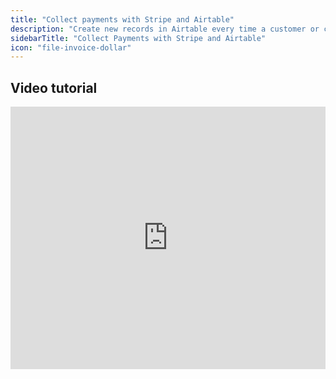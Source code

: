 ```yaml
---
title: "Collect payments with Stripe and Airtable"
description: "Create new records in Airtable every time a customer or client makes a purchase. Use Fillout forms to make a Stripe payment page and connect it to Airtable."
sidebarTitle: "Collect Payments with Stripe and Airtable"
icon: "file-invoice-dollar"
---
```


## Video tutorial

<Frame>
  <iframe class="notion-asset-object-fit" src="https://www.youtube.com/embed/Izty_dqvn3M" title="iframe video" frameborder="0" allowfullscreen loading="lazy" scrolling="auto" width="100%" height="420" />
</Frame>

## How it works

### 1. Create a payment form

Click `Make a Fillout` on your home page followed by `Payment`. Next, `Connect to Stripe`.

<Frame>
  ![Screenshot of the Fillout page](/images/Screenshot2025-05-16at3.23.32PM.png)
</Frame>

Alternatively, you may create a `Form`, and add a `Payment` page in it. See [this guide](/help/payment-page) for more information.

### 2. Edit the product details

Click `Edit product`, and change the details as you see fit.

<Frame>
  ![Screenshot of the Fillout page](/images/Screenshot2025-05-16at3.30.27PM.png)
</Frame>

You can also click the blue `+` icon to reference a selection field in your form where you asked customers to pick a product.

<Frame>
  ![Screenshot of the Fillout page](/images/Screenshot2025-05-16at3.27.10PM.png)
</Frame>

### 3. Update payment settings

Switch payment type, add discount codes, collect email, pre-fill fields, choose payment methods, and more through the left-hand panel settings. Check [this article](/help/payment-page) to learn more.

<Frame>
  ![Screenshot of the Fillout page](/images/psa3.png)
</Frame>

<Tip>
  You can toggle the test mode switch on the upper right side of your Stripe account to preview the payment form without needing to make a payment.
</Tip>

### 4. Connect the form to an Airtable

Go to **Integrate** in the top menu and click `Airtable`. Next, connect to your Airtable account and choose a [base and table](/help/airtable).

### 5. Map Airtable columns to form payment fields

Under **Mappings**, click `+ Add new`. Then, click `Pick reference` to check the payment fields. Go to your Airtable base, and create one column per payment field.

<Frame>
  ![Screenshot of the Fillout page](/images/psa5.png)
</Frame>

Click `↺` or the refresh icon. Then reference your new Airtable columns to their corresponding payment field in Fillout.

<Frame>
  ![Screenshot of the Fillout page](/images/psa6.png)
</Frame>

### 6. Publish and share your form

That’s it\! Click `Publish` and share the link or embed it on your website. You’ll now get a new row filled out every time someone completes a purchase.

## Related articles

<CardGroup cols={3}>
  <Card title="Payment page" icon="credit-card" iconType="regular" color="#FFC738" href="/help/payment-page">
    Collect payments via credit card, US bank account, Affirm, and Stripe.
  </Card>
  <Card title="Dynamic payment page" icon="cart-shopping" iconType="regular" color="#FFC738" href="/help/dynamic-payment">
    Auto-update product selection and price by order.
  </Card>
  <Card title="Create an Airtable form" icon="table-layout" iconType="regular" color="#FFC738" href="/help/airtable">
    Make new or update existing Airtable bases with a custom form.
  </Card>
</CardGroup>